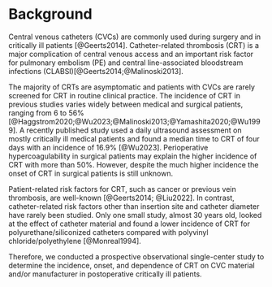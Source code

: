 # Background

Central venous catheters (CVCs) are commonly used during surgery and in critically ill patients [@Geerts2014].
Catheter-related thrombosis (CRT) is a major complication of central venous access and an important risk factor for pulmonary embolism (PE) and
central line-associated bloodstream infections (CLABSI)[@Geerts2014;@Malinoski2013].

The majority of CRTs are asymptomatic and patients with CVCs are rarely screened for CRT in routine clinical practice.
The incidence of CRT in previous studies varies widely between medical and surgical patients, ranging from 6 to 56% [@Haggstrom2020;@Wu2023;@Malinoski2013;@Yamashita2020;@Wu1999].
A recently published study used a daily ultrasound assessment on mostly critically ill medical patients and found a median time to CRT of four days with an incidence of 16.9% [@Wu2023].
Perioperative hypercoagulability in surgical patients may explain the higher incidence of CRT with more than 50%.
However, despite the much higher incidence the onset of CRT in surgical patients is still unknown.

Patient-related risk factors for CRT, such as cancer or previous vein thrombosis, are well-known [@Geerts2014; @Liu2022].
In contrast, catheter-related risk factors other than insertion site and catheter diameter have rarely been studied.
Only one small study, almost 30 years old, looked at the effect of catheter material and found a lower incidence of CRT for polyurethane/siliconized catheters compared with polyvinyl chloride/polyethylene [@Monreal1994].

Therefore, we conducted a prospective observational single-center study to determine the incidence, onset, and dependence of CRT on CVC material and/or manufacturer in postoperative critically ill patients.
